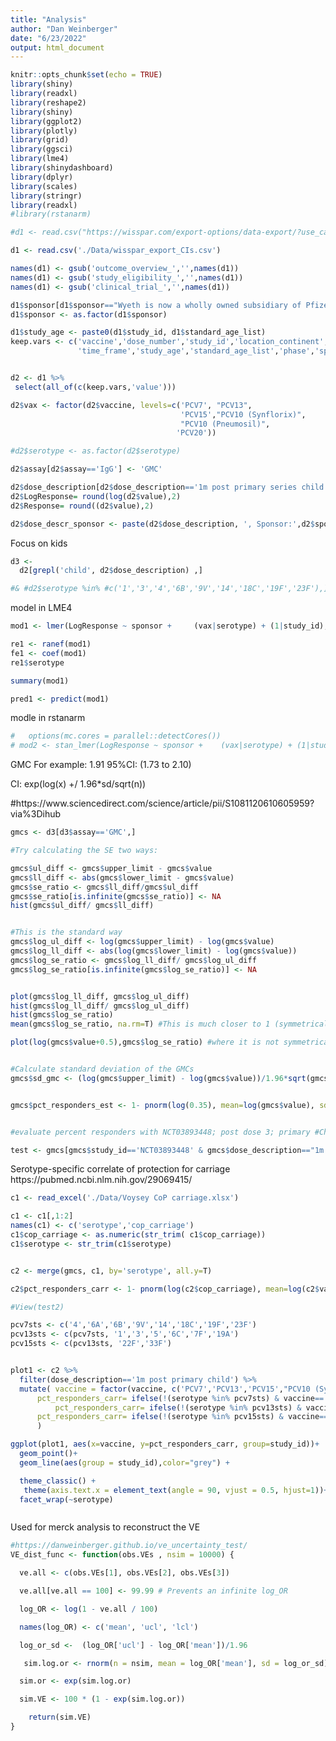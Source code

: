 ```yaml
---
title: "Analysis"
author: "Dan Weinberger"
date: "6/23/2022"
output: html_document
---
```


```r
knitr::opts_chunk$set(echo = TRUE)
library(shiny)
library(readxl)
library(reshape2)
library(shiny)
library(ggplot2)
library(plotly)
library(grid)
library(ggsci)
library(lme4)
library(shinydashboard)
library(dplyr)
library(scales)
library(stringr)
library(readxl)
#library(rstanarm)
```


```r
#d1 <- read.csv("https://wisspar.com/export-options/data-export/?use_case=pcv_antibodies&default=true")

d1 <- read.csv('./Data/wisspar_export_CIs.csv')

names(d1) <- gsub('outcome_overview_','',names(d1))
names(d1) <- gsub('study_eligibility_','',names(d1))
names(d1) <- gsub('clinical_trial_','',names(d1))

d1$sponsor[d1$sponsor=="Wyeth is now a wholly owned subsidiary of Pfizer"] <- "Pfizer"
d1$sponsor <- as.factor(d1$sponsor)

d1$study_age <- paste0(d1$study_id, d1$standard_age_list)
keep.vars <- c('vaccine','dose_number','study_id','location_continent',
               'time_frame','study_age','standard_age_list','phase','sponsor','assay','serotype','time_frame_weeks', 'dose_description','schedule','participants','upper_limit','lower_limit')


d2 <- d1 %>% 
 select(all_of(c(keep.vars,'value')))

d2$vax <- factor(d2$vaccine, levels=c('PCV7', "PCV13",
                                      'PCV15',"PCV10 (Synflorix)",
                                      "PCV10 (Pneumosil)",
                                     'PCV20'))

#d2$serotype <- as.factor(d2$serotype)

d2$assay[d2$assay=='IgG'] <- 'GMC'

d2$dose_description[d2$dose_description=='1m post primary series child'] <- '1m post primary child' 
d2$LogResponse= round(log(d2$value),2)
d2$Response= round((d2$value),2)

d2$dose_descr_sponsor <- paste(d2$dose_description, ', Sponsor:',d2$sponsor)

```

Focus on kids
```r
d3 <- 
  d2[grepl('child', d2$dose_description) ,]

#& #d2$serotype %in% #c('1','3','4','6B','9V','14','18C','19F','23F'),]
```

model in LME4
```r

mod1 <- lmer(LogResponse ~ sponsor +     (vax|serotype) + (1|study_id), data=d3)

re1 <- ranef(mod1)
fe1 <- coef(mod1)
re1$serotype

summary(mod1)

pred1 <- predict(mod1)
```

modle in rstanarm
```r
#   options(mc.cores = parallel::detectCores())
# mod2 <- stan_lmer(LogResponse ~ sponsor +    (vax|serotype) + (1|study_id), data=d3)

```


GMC
For example: 1.91 95%CI: (1.73 to 2.10)

CI: exp(log(x) +/ 1.96*sd/sqrt(n))

#https://www.sciencedirect.com/science/article/pii/S1081120610605959?via%3Dihub

```r

gmcs <- d3[d3$assay=='GMC',]

#Try calculating the SE two ways: 

gmcs$ul_diff <- gmcs$upper_limit - gmcs$value
gmcs$ll_diff <- abs(gmcs$lower_limit - gmcs$value)
gmcs$se_ratio <- gmcs$ll_diff/gmcs$ul_diff
gmcs$se_ratio[is.infinite(gmcs$se_ratio)] <- NA
hist(gmcs$ul_diff/ gmcs$ll_diff)


#This is the standard way 
gmcs$log_ul_diff <- log(gmcs$upper_limit) - log(gmcs$value)
gmcs$log_ll_diff <- abs(log(gmcs$lower_limit) - log(gmcs$value))
gmcs$log_se_ratio <- gmcs$log_ll_diff/ gmcs$log_ul_diff
gmcs$log_se_ratio[is.infinite(gmcs$log_se_ratio)] <- NA


plot(gmcs$log_ll_diff, gmcs$log_ul_diff)
hist(gmcs$log_ll_diff/ gmcs$log_ul_diff)
hist(gmcs$log_se_ratio)
mean(gmcs$log_se_ratio, na.rm=T) #This is much closer to 1 (symmetrical CI)

plot(log(gmcs$value+0.5),gmcs$log_se_ratio) #where it is not symmetrical; it is usually because the GMC value is very very low, which can 


#Calculate standard deviation of the GMCs
gmcs$sd_gmc <- (log(gmcs$upper_limit) - log(gmcs$value))/1.96*sqrt(gmcs$participants)


gmcs$pct_responders_est <- 1- pnorm(log(0.35), mean=log(gmcs$value), sd=gmcs$sd_gmc)


#evaluate percent responders with NCT03893448; post dose 3; primary #Checks out pretty well

test <- gmcs[gmcs$study_id=='NCT03893448' & gmcs$dose_description=="1m post primary child" , c('serotype','pct_responders_est', 'vaccine')]  


```

Serotype-specific correlate of protection for carriage
https://pubmed.ncbi.nlm.nih.gov/29069415/

```r
c1 <- read_excel('./Data/Voysey CoP carriage.xlsx')

c1 <- c1[,1:2]
names(c1) <- c('serotype','cop_carriage')
c1$cop_carriage <- as.numeric(str_trim( c1$cop_carriage))
c1$serotype <- str_trim(c1$serotype)


c2 <- merge(gmcs, c1, by='serotype', all.y=T)

c2$pct_responders_carr <- 1- pnorm(log(c2$cop_carriage), mean=log(c2$value), sd=c2$sd_gmc)

#View(test2)

```

```r
pcv7sts <- c('4','6A','6B','9V','14','18C','19F','23F')
pcv13sts <- c(pcv7sts, '1','3','5','6C','7F','19A')
pcv15sts <- c(pcv13sts, '22F','33F')


plot1 <- c2 %>%
  filter(dose_description=='1m post primary child') %>%
  mutate( vaccine = factor(vaccine, c('PCV7','PCV13','PCV15',"PCV10 (Synflorix)","PCV10 (Pneumosil)" )),
      pct_responders_carr= ifelse(!(serotype %in% pcv7sts) & vaccine=='PCV7', NA,pct_responders_carr),
          pct_responders_carr= ifelse(!(serotype %in% pcv13sts) & vaccine=='PCV13',NA,pct_responders_carr),
      pct_responders_carr= ifelse(!(serotype %in% pcv15sts) & vaccine=='PCV15',NA,pct_responders_carr),
      )

ggplot(plot1, aes(x=vaccine, y=pct_responders_carr, group=study_id))+
  geom_point()+
  geom_line(aes(group = study_id),color="grey") +

  theme_classic() +
   theme(axis.text.x = element_text(angle = 90, vjust = 0.5, hjust=1))+
  facet_wrap(~serotype)



```




Used for merck analysis to reconstruct the VE
```r
#https://danweinberger.github.io/ve_uncertainty_test/
VE_dist_func <- function(obs.VEs , nsim = 10000) {

  ve.all <- c(obs.VEs[1], obs.VEs[2], obs.VEs[3])

  ve.all[ve.all == 100] <- 99.99 # Prevents an infinite log_OR

  log_OR <- log(1 - ve.all / 100)

  names(log_OR) <- c('mean', 'ucl', 'lcl')

  log_or_sd <-  (log_OR['ucl'] - log_OR['mean'])/1.96

   sim.log.or <- rnorm(n = nsim, mean = log_OR['mean'], sd = log_or_sd)

  sim.or <- exp(sim.log.or)

  sim.VE <- 100 * (1 - exp(sim.log.or))

    return(sim.VE)
}

 

 
```




